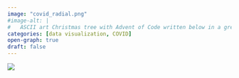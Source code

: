 ```yaml
---
image: "covid_radial.png"
#image-alt: |
#	ASCII art Christmas tree with Advent of Code written below in a green monospace font.
categories: [data visualization, COVID]
open-graph: true
draft: false
---
```


![](covid_radial.png){fig-alt="A radial graph showing COVID rates in all Kansas counties."}
